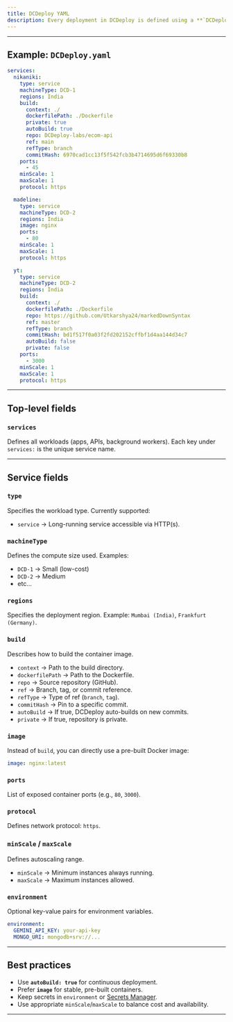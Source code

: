```yaml
---
title: DCDeploy YAML
description: Every deployment in DCDeploy is defined using a **`DCDeploy.yaml`** file. This manifest describes your workloads, how to build them, scaling limits, ports, regions, and environment configuration. Below is a breakdown of the structure with an example.
---
```


---
## Example: `DCDeploy.yaml`

```yaml
services:
  nikaniki:
    type: service
    machineType: DCD-1
    regions: India
    build:
      context: ./
      dockerfilePath: ./Dockerfile
      private: true
      autoBuild: true
      repo: DCDeploy-labs/ecom-api
      ref: main
      refType: branch
      commitHash: 6970cad1cc13f5f542fcb3b4714695d6f69330b8
    ports:
      - 45
    minScale: 1
    maxScale: 1
    protocol: https

  madeline:
    type: service
    machineType: DCD-2
    regions: India
    image: nginx
    ports:
      - 80
    minScale: 1
    maxScale: 1
    protocol: https

  yt:
    type: service
    machineType: DCD-2
    regions: India
    build:
      context: ./
      dockerfilePath: ./Dockerfile
      repo: https://github.com/Utkarshya24/markedDownSyntax
      ref: master
      refType: branch
      commitHash: bd1f517f0a03f2fd202152cffbf1d4aa144d34c7
      autoBuild: false
      private: false
    ports:
      - 3000
    minScale: 1
    maxScale: 1
    protocol: https
```

---

## Top-level fields

### `services`
Defines all workloads (apps, APIs, background workers). Each key under `services:` is the unique service name.

---

## Service fields

### `type`
Specifies the workload type. Currently supported:
- `service` → Long-running service accessible via HTTP(s).

### `machineType`
Defines the compute size used. Examples:
- `DCD-1` → Small (low-cost)
- `DCD-2` → Medium
- etc...

### `regions`
Specifies the deployment region. Example: `Mumbai (India)`, `Frankfurt (Germany)`. 

### `build`
Describes how to build the container image.
- `context` → Path to the build directory.
- `dockerfilePath` → Path to the Dockerfile.
- `repo` → Source repository (GitHub).
- `ref` → Branch, tag, or commit reference.
- `refType` → Type of ref (`branch`, `tag`).
- `commitHash` → Pin to a specific commit.
- `autoBuild` → If true, DCDeploy auto-builds on new commits.
- `private` → If true, repository is private.

### `image`
Instead of `build`, you can directly use a pre-built Docker image:

```yaml
image: nginx:latest
```

### `ports`
List of exposed container ports (e.g., `80`, `3000`).

### `protocol`
Defines network protocol: `https`.

### `minScale` / `maxScale`
Defines autoscaling range.
- `minScale` → Minimum instances always running.
- `maxScale` → Maximum instances allowed.

### `environment`
Optional key-value pairs for environment variables.

```yaml
environment:
  GEMINI_API_KEY: your-api-key
  MONGO_URI: mongodb+srv://...
```

---

## Best practices

- Use **`autoBuild: true`** for continuous deployment.
- Prefer **`image`** for stable, pre-built containers.
- Keep secrets in `environment` or [Secrets Manager](./environment-variables).
- Use appropriate `minScale`/`maxScale` to balance cost and availability.

---
